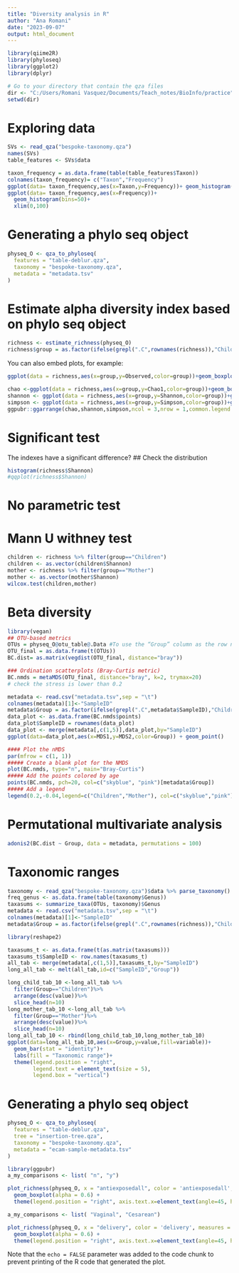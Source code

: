 ---
title: "Diversity analysis in R"
author: "Ana Romani"
date: "2023-09-07"
output: html_document
---

```{r}
library(qiime2R)
library(phyloseq)
library(ggplot2)
library(dplyr)
```


```{r}
# Go to your directory that contain the qza files
dir <- "C:/Users/Romani Vasquez/Documents/Teach_notes/BioInfo/practice"
setwd(dir)
```

# Exploring data
```{r}
SVs <- read_qza("bespoke-taxonomy.qza") 
names(SVs)
table_features <- SVs$data
```

```{r}
taxon_frequency = as.data.frame(table(table_features$Taxon))
colnames(taxon_frequency)= c("Taxon","Frequency")
ggplot(data= taxon_frequency,aes(x=Taxon,y=Frequency))+ geom_histogram(stat = "identity")
ggplot(data= taxon_frequency,aes(x=Frequency))+ 
  geom_histogram(bins=50)+
  xlim(0,100)
```
# Generating a phylo seq object
```{r}
physeq_O <- qza_to_phyloseq(
  features = "table-deblur.qza",
  taxonomy = "bespoke-taxonomy.qza",
  metadata = "metadata.tsv"
)
```
# Estimate alpha diversity index based on phylo seq object
```{r}
richness <- estimate_richness(physeq_O)
richness$group = as.factor(ifelse(grepl(".C",rownames(richness)),"Children","Mother"))
```
You can also embed plots, for example:

```{r}
ggplot(data = richness,aes(x=group,y=Observed,color=group))+geom_boxplot()
```

```{r}
chao <-ggplot(data = richness,aes(x=group,y=Chao1,color=group))+geom_boxplot()+xlab("")
shannon <- ggplot(data = richness,aes(x=group,y=Shannon,color=group))+geom_boxplot()+xlab("")
simpson <- ggplot(data = richness,aes(x=group,y=Simpson,color=group))+geom_boxplot()+xlab("")
ggpubr::ggarrange(chao,shannon,simpson,ncol = 3,nrow = 1,common.legend = T)
```
# Significant test
The indexes have a significant difference?
## Check the distribution
```{r}
histogram(richness$Shannon)
#qqplot(richness$Shannon)
```
# No parametric test
# Mann U withney test
```{r}
children <- richness %>% filter(group=="Children")
children <- as.vector(children$Shannon)
mother <- richness %>% filter(group=="Mother")
mother <- as.vector(mother$Shannon)
wilcox.test(children,mother)
```

# Beta diversity

```{r}
library(vegan)
## OTU-based metrics
OTUs = physeq_O@otu_table@.Data #To use the “Group” column as the row names so that it will match our metadata
OTU_final = as.data.frame(t(OTUs)) 
BC.dist= as.matrix(vegdist(OTU_final, distance="bray"))
```

```{r}
### Ordination scatterplots (Bray-Curtis metric)
BC.nmds = metaMDS(OTU_final, distance="bray", k=2, trymax=20) 
# check the stress is lower than 0.2
```

```{r}
metadata <- read.csv("metadata.tsv",sep = "\t")
colnames(metadata)[1]<-"SampleID"
metadata$Group = as.factor(ifelse(grepl(".C",metadata$SampleID),"Children","Mother"))
data_plot <- as.data.frame(BC.nmds$points)
data_plot$SampleID = rownames(data_plot)
data_plot <- merge(metadata[,c(1,5)],data_plot,by="SampleID")
ggplot(data=data_plot,aes(x=MDS1,y=MDS2,color=Group)) + geom_point()
```
```{r}
#### Plot the nMDS
par(mfrow = c(1, 1))
##### Create a blank plot for the NMDS
plot(BC.nmds, type="n", main="Bray-Curtis")
##### Add the points colored by age
points(BC.nmds, pch=20, col=c("skyblue", "pink")[metadata$Group])
##### Add a legend
legend(0.2,-0.04,legend=c("Children","Mother"), col=c("skyblue","pink"), pch=20)
```

# Permutational multivariate analysis
```{r}
adonis2(BC.dist ~ Group, data = metadata, permutations = 100)
```

# Taxonomic ranges
```{r}
taxonomy <- read_qza("bespoke-taxonomy.qza")$data %>% parse_taxonomy()
freq_genus <- as.data.frame(table(taxonomy$Genus))
taxasums <- summarize_taxa(OTUs, taxonomy)$Genus
metadata <- read.csv("metadata.tsv",sep = "\t")
colnames(metadata)[1]<-"SampleID"
metadata$Group = as.factor(ifelse(grepl(".C",rownames(richness)),"Children","Mother"))
```

```{r}
library(reshape2)
```
```{r}
taxasums_t <- as.data.frame(t(as.matrix(taxasums)))
taxasums_t$SampleID <- row.names(taxasums_t)
all_tab <- merge(metadata[,c(1,5)],taxasums_t,by="SampleID")
long_all_tab <- melt(all_tab,id=c("SampleID","Group"))
```

```{r}
long_child_tab_10 <-long_all_tab %>% 
  filter(Group=="Children")%>%
  arrange(desc(value))%>%
  slice_head(n=10)
long_mother_tab_10 <-long_all_tab %>% 
  filter(Group=="Mother")%>%
  arrange(desc(value))%>%
  slice_head(n=10)
long_all_tab_10 <- rbind(long_child_tab_10,long_mother_tab_10)
ggplot(data=long_all_tab_10,aes(x=Group,y=value,fill=variable))+
  geom_bar(stat = "identity")+
  labs(fill = "Taxonomic range")+
  theme(legend.position = "right",
        legend.text = element_text(size = 5),
        legend.box = "vertical")
```
# Generating a phylo seq object
```{r}
physeq_O <- qza_to_phyloseq(
  features = "table-deblur.qza",
  tree = "insertion-tree.qza",
  taxonomy = "bespoke-taxonomy.qza",
  metadata = "ecam-sample-metadata.tsv"
)
```

```{r}
library(ggpubr)
a_my_comparisons <- list( "n", "y")

plot_richness(physeq_O, x = "antiexposedall", color = 'antiexposedall', measures = c("Observed", "Chao1","Shannon"), title = "Alpha diversity indices of samples") + 
  geom_boxplot(alpha = 0.6) +
  theme(legend.position = "right", axis.text.x=element_text(angle=45, hjust=1, vjust=1, size=12))
```
```{r}
a_my_comparisons <- list( "Vaginal", "Cesarean")

plot_richness(physeq_O, x = "delivery", color = 'delivery', measures = c("Observed", "Chao1","Shannon","Simpson"), title = "Alpha diversity indices of samples") + 
  geom_boxplot(alpha = 0.6) +
  theme(legend.position = "right", axis.text.x=element_text(angle=45, hjust=1, vjust=1, size=12))
```
Note that the `echo = FALSE` parameter was added to the code chunk to prevent printing of the R code that generated the plot.
